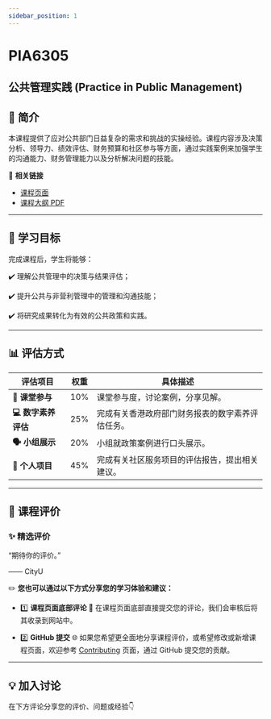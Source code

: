 ```yaml
---
sidebar_position: 1
---
```


# PIA6305
## 公共管理实践 (Practice in Public Management)

## **📘 简介**
本课程提供了应对公共部门日益复杂的需求和挑战的实操经验。课程内容涉及决策分析、领导力、绩效评估、财务预算和社区参与等方面，通过实践案例来加强学生的沟通能力、财务管理能力以及分析解决问题的技能。

🔗 **相关链接**
- [课程页面](https://www.cityu.edu.hk/catalogue/pg/202425/course/PIA6305.htm)
- [课程大纲 PDF](https://www.cityu.edu.hk/catalogue/pg/202425/course/PIA6305.pdf)

---

## **🎯 学习目标**

完成课程后，学生将能够：

✔️ 理解公共管理中的决策与结果评估；

✔️ 提升公共与非营利管理中的管理和沟通技能；

✔️ 将研究成果转化为有效的公共政策和实践。

---

## **📊 评估方式**

| **评估项目**               | **权重** | **具体描述**                                                                                       |
|---------------------------|---------|---------------------------------------------------------------------------------------------------|
| **📅 课堂参与**             | 10%     | 课堂参与度，讨论案例，分享见解。                                                                 |
| **💻 数字素养评估**         | 25%     | 完成有关香港政府部门财务报表的数字素养评估任务。                                                    |
| **🗣️ 小组展示**            | 20%     | 小组就政策案例进行口头展示。                                                                      |
| **📄 个人项目**            | 45%     | 完成有关社区服务项目的评估报告，提出相关建议。                                                     |

---

## **💬 课程评价**

### ✨ **精选评价**
<div className={commentStyles.commentBox}>
    <p className={commentStyles.commentText}>
        “期待你的评价。”
    </p>
    <p className={commentStyles.commentAuthor}>—— CityU</p>
</div>

✏️ **您也可以通过以下方式分享您的学习体验和建议：**

- 1️⃣ **课程页面底部评论**
💬 在课程页面底部直接提交您的评论，我们会审核后将其收录到网站中。

- 2️⃣ **GitHub 提交**
🌐 如果您希望更全面地分享课程评价，或希望修改或新增课程页面，欢迎参考 [Contributing](https://penjc.github.io/CityU/contributing) 页面，通过 GitHub 提交您的贡献。

---

## **💡 加入讨论**

在下方评论分享您的评价、问题或经验👇
<Utterances />